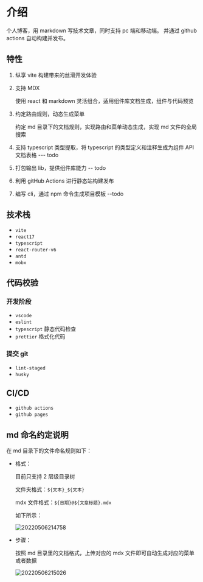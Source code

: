 # 介绍

个人博客，用 markdown 写技术文章，同时支持 pc 端和移动端。
并通过 github actions 自动构建并发布。

## 特性

1. 纵享 vite 构建带来的丝滑开发体验

2. 支持 MDX

   使用 react 和 markdown 灵活组合，适用组件库文档生成，组件与代码预览

3. 约定路由规则，动态生成菜单

   约定 md 目录下的文档规则，实现路由和菜单动态生成，实现 md 文件的全局搜索

4. 支持 typescript 类型提取，将 typescript 的类型定义和注释生成为组件 API 文档表格 --- todo

5. 打包输出 lib，提供组件库能力 -- todo

6. 利用 gitHub Actions 进行静态站构建发布

7. 编写 cli，通过 npm 命令生成项目模板 --todo

## 技术栈

- `vite`
- `react17`
- `typescript`
- `react-router-v6`
- `antd`
- `mobx`

## 代码校验

### 开发阶段

- `vscode`
- `eslint`
- `typescript` 静态代码检查
- `prettier` 格式化代码

### 提交 git

- `lint-staged`
- `husky`

## CI/CD

- `github actions`
- `github pages`

## md 命名约定说明

在 md 目录下的文件命名规则如下：

- 格式：

  目前只支持 2 层级目录树

  文件夹格式：`${文本}_${文本}`

  mdx 文件格式：`${日期}@${文章标题}.mdx`

  如下所示：

  ![20220506214758](https://cdn.jsdelivr.net/gh/yaolx/picBed@main/blogs/pics/20220506214758.png)

- 步骤：

  按照 md 目录里的文档格式，上传对应的 mdx 文件即可自动生成对应的菜单或者数据

  ![20220506215026](https://cdn.jsdelivr.net/gh/yaolx/picBed@main/blogs/pics/20220506215026.png)
